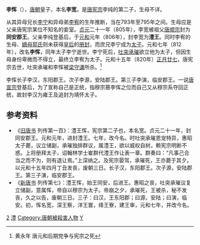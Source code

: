 '''李恽'''（{{bd|790年代|？|820年|2月14日|catIdx=L}}），[[唐朝|唐朝]]皇子，本名'''李宽'''，是[[唐宪宗|唐宪宗]]李纯的第二子，生母不详。

从其异母兄长[[李宁_(唐朝)|李宁]]和异母弟[[唐穆宗|李宥]]的生年推断，当在793年至795年之间。生母应是父亲唐宪宗某位不知名的妾室。[[貞元_(唐朝)|贞元]]二十一年（805年），李宽被祖父[[唐顺宗|唐顺宗]]封为'''同安郡王'''。父亲李纯登基后，于[[元和_(唐朝)|元和]]元年（806年），封李宽为'''澧王'''。同时李宥的生母、[[嫡母|嫡母]][[懿安皇后|郭氏]]则未获得[[皇后|皇后]]的[[册封|册封]]，而庶兄李宁成为[[储君|太子]]。元和七年（812年），改名'''李恽'''，同年太子李宁逝世。李宁死后，[[吐突承璀|吐突承璀]]欲立他为太子，但因生母身份卑微而不得立，最终立李宥为太子。元和十五年（820年）[[正月廿七|正月廿七]]，唐宪宗去世，吐突承璀和李恽被[[梁守谦|梁守谦]]所杀。<ref>黄永年 唐元和后期党争与宪宗之死</ref>

李恽长子李汉，东阳郡王。次子李源，安陆郡王。第三子李演，临安郡王。一说[[唐宣宗|唐宣宗]]登基后，为了宣称自己是正统，指穆宗篡李恽之位而自己又从穆宗系夺回正统，故封李汉为雍王及追封为靖怀太子。

== 参考资料 ==
{{reflist}}
*《[[旧唐书|旧唐书]] 列传第一百》：澧王恽，宪宗第二子也，本名宽。贞元二十一年，封同安郡王。元和元年，进封澧王。七年，改今名。时吐突承璀恩宠特异，惠昭太子薨，议立储副，承璀独排群议，属澧王，欲以威权自树，赖宪宗明断不惑。上将册拜太子，诏翰林学士崔群代澧王作让表一章。群奏曰：“凡事己合当之而不为，则有退让焉。”上深纳之。及宪宗晏驾，承璀死，王亦薨于其夕。以元和十五年四月丁丑发丧，废朝三日。长子汉，东阳郡王。次子源，安陆郡王。第三子演，临安郡王。
*《[[新唐书|新唐书]] 列传第七》：澧王恽，始王同安，后进王。惠昭之丧，吐突承璀议复立储副，意属恽，帝自以穆宗为太子。帝崩之夕，承璀死，王被杀，秘不发丧，久之以告，废朝三日。三子：曰汉，王东阳郡；曰源，安陆；曰演，临安。初，恽名宽，深王察，洋王寰，绛王寮，建王审，元和七年，并改今名。
{{唐宪宗皇室}}
{{DEFAULTSORT:L}}
[[Category:唐宪宗皇子|2]]
[[Category:唐朝宗室国王|澧]]
[[Category:唐朝被殺害人物|Category:唐朝被殺害人物]]
[[Category:李姓|Y]]